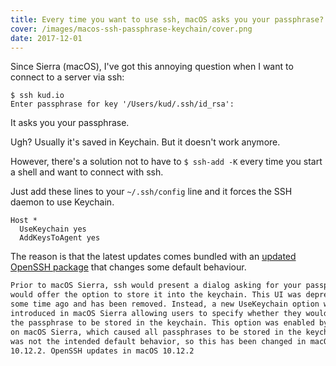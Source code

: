 ```yaml
---
title: Every time you want to use ssh, macOS asks you your passphrase? This is the fix.
cover: /images/macos-ssh-passphrase-keychain/cover.png
date: 2017-12-01
---
```


Since Sierra (macOS), I've got this annoying question when I want to connect to a server via ssh:

```
$ ssh kud.io
Enter passphrase for key '/Users/kud/.ssh/id_rsa':
```

It asks you your passphrase.

Ugh? Usually it's saved in Keychain. But it doesn't work anymore.

However, there's a solution not to have to `$ ssh-add -K` every time you start a shell and want to connect with ssh.

Just add these lines to your `~/.ssh/config` line and it forces the SSH daemon to use Keychain.

```
Host *
  UseKeychain yes
  AddKeysToAgent yes
```

The reason is that the latest updates comes bundled with an [updated OpenSSH package](https://developer.apple.com/library/content/technotes/tn2449/_index.html) that changes some default behaviour.

```html
Prior to macOS Sierra, ssh would present a dialog asking for your passphrase and
would offer the option to store it into the keychain. This UI was deprecated
some time ago and has been removed. Instead, a new UseKeychain option was
introduced in macOS Sierra allowing users to specify whether they would like for
the passphrase to be stored in the keychain. This option was enabled by default
on macOS Sierra, which caused all passphrases to be stored in the keychain. This
was not the intended default behavior, so this has been changed in macOS
10.12.2. OpenSSH updates in macOS 10.12.2
```
